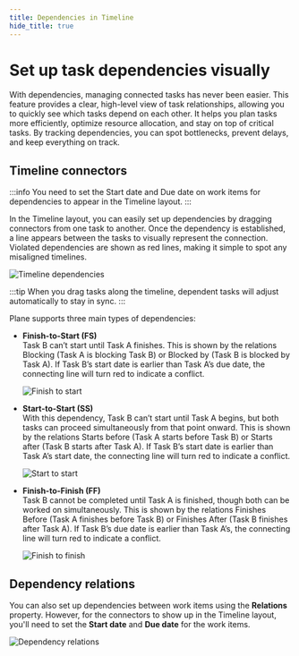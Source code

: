 ```yaml
---
title: Dependencies in Timeline
hide_title: true
---
```



<div className="tag-wrapper">
 <h1>Set up task dependencies visually</h1>
<Tags 
  tags={[ 
    { name: "Pro", link:"https://plane.so/pricing", additionalClass: "pro" }
  ]} 
 />
</div>

With dependencies, managing connected tasks has never been easier. This feature provides a clear, high-level view of task relationships, allowing you to quickly see which tasks depend on each other. It helps you plan tasks more efficiently, optimize resource allocation, and stay on top of critical tasks. By tracking dependencies, you can spot bottlenecks, prevent delays, and keep everything on track.

## Timeline connectors
:::info
You need to set the Start date and Due date on work items for dependencies to appear in the Timeline layout.
:::

In the Timeline layout, you can easily set up dependencies by dragging connectors from one task to another. Once the dependency is established, a line appears between the tasks to visually represent the connection. Violated dependencies are shown as red lines, making it simple to spot any misaligned timelines.

![Timeline dependencies](https://media.docs.plane.so/issues/timeline-dependencies.webp#center)

:::tip
When you drag tasks along the timeline, dependent tasks will adjust automatically to stay in sync.
:::

Plane supports three main types of dependencies:

- **Finish-to-Start (FS)**   
  Task B can’t start until Task A finishes. This is shown by the relations Blocking (Task A is blocking Task B) or Blocked by (Task B is  blocked by Task A). If Task B’s start date is earlier than Task A’s due date, the connecting line will turn red to indicate a conflict. 

  ![Finish to start](https://media.docs.plane.so/issues/finish-to-start.webp#center)

- **Start-to-Start (SS)**  
  With this dependency, Task B can’t start until Task A begins, but both tasks can proceed simultaneously from that point onward. This is shown by the relations Starts before (Task A starts before Task B) or Starts after (Task B starts after Task A). If Task B’s start date is earlier than Task A’s start date, the connecting line will turn red to indicate a conflict. 

  ![Start to start](https://media.docs.plane.so/issues/start-to-start.webp#center)

- **Finish-to-Finish (FF)**  
  Task B cannot be completed until Task A is finished, though both can be worked on simultaneously. This is shown by the relations Finishes Before (Task A finishes before Task B) or Finishes After (Task B finishes after Task A). If Task B’s due date is earlier than Task A’s, the connecting line will turn red to indicate a conflict.

  ![Finish to finish](https://media.docs.plane.so/issues/finish-to-finish.webp#center)

## Dependency relations

You can also set up dependencies between work items using the **Relations** property. However, for the connectors to show up in the Timeline layout, you'll need to set the **Start date** and **Due date** for the work items.

![Dependency relations](https://media.docs.plane.so/issues/dependency-relations.webp#center)

